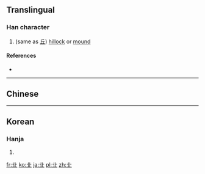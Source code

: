 ==Translingual==

===Han character===
{{Han char|rn=1|rad=一|as=04|sn=5|four=|canj=TM|ids=⿱[[卝]][[一]]}}

# (same as [[丘]]) [[hillock]] or [[mound]]

====References====
* {{Han ref|kx=0078.010|hdz=10015.030|uh=3400|ud=13312}}

----

==Chinese==
{{zh-see|丘|v}}

----

==Korean==

===Hanja===
{{ko-hanja|hangeul=구|rv=gu|mr=ku|y=kwu|eumhun=언덕|ehrv=eondeok|ehmr=ŏndŏk|ehy=entek}}

# {{defn|lang=ko|sort=一04}}

[[fr:㐀]]
[[ko:㐀]]
[[ja:㐀]]
[[pl:㐀]]
[[zh:㐀]]